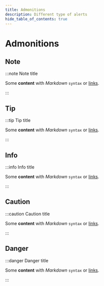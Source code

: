 ```yaml
---
title: Admonitions
description: Different type of alerts
hide_table_of_contents: true
---
```


# Admonitions

## Note

:::note Note title

Some **content** with _Markdown_ `syntax` or [links](#).

:::

## Tip

:::tip Tip title

Some **content** with _Markdown_ `syntax` or [links](#).

:::

## Info

:::info Info title

Some **content** with _Markdown_ `syntax` or [links](#).

:::

## Caution

:::caution Caution title

Some **content** with _Markdown_ `syntax` or [links](#).

:::

## Danger

:::danger Danger title

Some **content** with _Markdown_ `syntax` or [links](#).

:::
